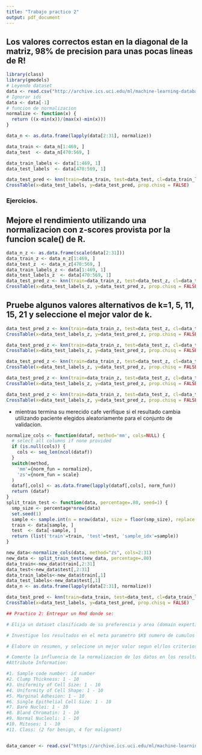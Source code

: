 ```yaml
---
title: "Trabajo practico 2"
output: pdf_document
---
```


## Los valores correctos estan en la diagonal de la matriz, 98% de precision para unas pocas lineas de R!

```r
library(class)
library(gmodels)
# Leyendo dataset
data <- read.csv("http://archive.ics.uci.edu/ml/machine-learning-databases/breast-cancer-wisconsin/wdbc.data",header=FALSE)
# Ignorar ids
data <- data[-1]
# funcion de normalizacion
normalize <- function(x) {
  return ((x-min(x))/(max(x)-min(x)))
}

data_n <- as.data.frame(lapply(data[2:31], normalize))

data_train <- data_n[1:469, ]
data_test  <- data_n[470:569, ] 

data_train_labels <- data[1:469, 1]
data_test_labels  <- data[470:569, 1]

data_test_pred <- knn(train=data_train, test=data_test, cl=data_train_labels, k=21)
CrossTable(x=data_test_labels, y=data_test_pred, prop.chisq = FALSE)
```

### Ejercicios.



## Mejore el rendimiento utilizando una normalizacion con z-scores provista por la funcion scale() de R.
```r
data_n_z <- as.data.frame(scale(data[2:31]))
data_train_z <- data_n_z[1:469, ]
data_test_z  <- data_n_z[470:569, ]
data_train_labels_z <- data[1:469, 1]
data_test_labels_z  <- data[470:569, 1]
data_test_pred_z <- knn(train=data_train_z, test=data_test_z, cl=data_train_labels, k=21)
CrossTable(x=data_test_labels_z, y=data_test_pred_z, prop.chisq = FALSE)
```

## Pruebe algunos valores alternativos de k=1, 5,  11, 15, 21 y seleccione el mejor valor de k.

```r
data_test_pred_z <- knn(train=data_train_z, test=data_test_z, cl=data_train_labels, k=1)
CrossTable(x=data_test_labels_z, y=data_test_pred_z, prop.chisq = FALSE)

data_test_pred_z <- knn(train=data_train_z, test=data_test_z, cl=data_train_labels, k=5)
CrossTable(x=data_test_labels_z, y=data_test_pred_z, prop.chisq = FALSE)

data_test_pred_z <- knn(train=data_train_z, test=data_test_z, cl=data_train_labels, k=11)
CrossTable(x=data_test_labels_z, y=data_test_pred_z, prop.chisq = FALSE)

data_test_pred_z <- knn(train=data_train_z, test=data_test_z, cl=data_train_labels, k=15)
CrossTable(x=data_test_labels_z, y=data_test_pred_z, prop.chisq = FALSE)

data_test_pred_z <- knn(train=data_train_z, test=data_test_z, cl=data_train_labels, k=21)
CrossTable(x=data_test_labels_z, y=data_test_pred_z, prop.chisq = FALSE)
```

+ mientras termina su merecido cafe verifique si el resultado cambia utilizando paciente elegidos aleatoriamente para el conjunto de validacion.

```r
normalize_cols <- function(dataf, method='mm', cols=NULL) {
  # select all columns if none provided
  if (is.null(cols)) {
    cols <- seq_len(ncol(dataf))
  }
  switch(method,
    'mm'={norm_fun = normalize},
    'zs'={norm_fun = scale}
  )
  dataf[,cols] <- as.data.frame(lapply(dataf[,cols], norm_fun))
  return (dataf)
}
split_train_test <- function(data, percentage=.80, seed=1) {
  smp_size <- percentage*nrow(data)
  set.seed(1)
  sample <- sample.int(n = nrow(data), size = floor(smp_size), replace = F)
  train <- data[sample, ]
  test  <- data[-sample, ]
  return (list('train'=train, 'test'=test, 'sample_idx'=sample))
}

new_data<-normalize_cols(data, method="zs", cols=2:31)
new_data <- split_train_test(new_data, percentage=.80)
data_train<-new_data$train[,2:31]
data_test<-new_data$test[,2:31]
data_train_labels<-new_data$train[,1]
data_test_labels<-new_data$test[,1]
data_n <- as.data.frame(lapply(data[2:31], normalize))

data_test_pred <- knn(train=data_train, test=data_test, cl=data_train_labels, k=21)
CrossTable(x=data_test_labels, y=data_test_pred, prop.chisq = FALSE)

```


```r
## Practico 2: Entregar un Rmd donde se:

# Elija un dataset clasificado de su preferencia y area (domain expertise), aplique un metodo de clustering y/o mixtura de Gaussianas en el mismo.

# Investigue los resultados en el meta parametro $K$ numero de cumulos e investigue posibles procesos de seleccion del mismo.

# Elabore un resumen, y selecione un mejor valor segun el/los criterios aplicados, discuta el significado de los cumulos encontrados. 

# Comente la influencia de la normalizacion de los datos en los resultados del clustering.
#Attribute Information:

#1. Sample code number: id number 
#2. Clump Thickness: 1 - 10 
#3. Uniformity of Cell Size: 1 - 10 
#4. Uniformity of Cell Shape: 1 - 10 
#5. Marginal Adhesion: 1 - 10 
#6. Single Epithelial Cell Size: 1 - 10 
#7. Bare Nuclei: 1 - 10 
#8. Bland Chromatin: 1 - 10 
#9. Normal Nucleoli: 1 - 10 
#10. Mitoses: 1 - 10 
#11. Class: (2 for benign, 4 for malignant)


data_cancer <- read.csv("https://archive.ics.uci.edu/ml/machine-learning-databases/breast-cancer-wisconsin/breast-cancer-wisconsin.data",header=FALSE)

```
